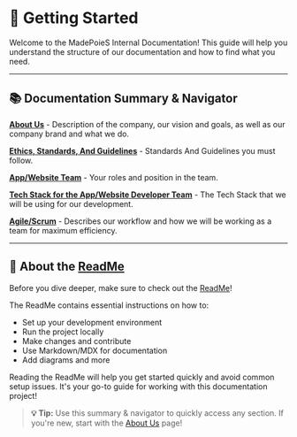 # 🚀 Getting Started

Welcome to the MadePoieS Internal Documentation!
This guide will help you understand the structure of our documentation and how to find what you need.

---

## 📚 Documentation Summary & Navigator
**[About Us](/docs/introduction)** - Description of the company, our vision and goals, as well as our company brand and what we do. 

**[Ethics, Standards, And Guidelines](/docs/ethics-standards-guidelines)** - Standards And Guidelines you must follow. 

**[App/Website Team](/docs/app-website-team)** - Your roles and position in the team. 

**[Tech Stack for the App/Website Developer Team](/docs/app-website-team/developer-roles/tech-stack)** - The Tech Stack that we will be using for our development. 

**[Agile/Scrum](/docs/agile)** - Describes our workflow and how we will be working as a team for maximum efficiency.  

---

## 📄 About the [ReadMe]()

Before you dive deeper, make sure to check out the [ReadMe](/docs/readme/page.mdx)!

The ReadMe contains essential instructions on how to:
- Set up your development environment
- Run the project locally
- Make changes and contribute
- Use Markdown/MDX for documentation
- Add diagrams and more

Reading the ReadMe will help you get started quickly and avoid common setup issues. It's your go-to guide for working with this documentation project!

> **💡 Tip:** Use this summary & navigator to quickly access any section. If you're new, start with the [About Us](../about-us/page.mdx) page!
